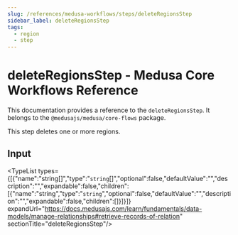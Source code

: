 ```yaml
---
slug: /references/medusa-workflows/steps/deleteRegionsStep
sidebar_label: deleteRegionsStep
tags:
  - region
  - step
---
```



# deleteRegionsStep - Medusa Core Workflows Reference

This documentation provides a reference to the `deleteRegionsStep`. It belongs to the `@medusajs/medusa/core-flows` package.

This step deletes one or more regions.

## Input

<TypeList types={[{"name":"string[]","type":"`string`[]","optional":false,"defaultValue":"","description":"","expandable":false,"children":[{"name":"string","type":"`string`","optional":false,"defaultValue":"","description":"","expandable":false,"children":[]}]}]} expandUrl="https://docs.medusajs.com/learn/fundamentals/data-models/manage-relationships#retrieve-records-of-relation" sectionTitle="deleteRegionsStep"/>

